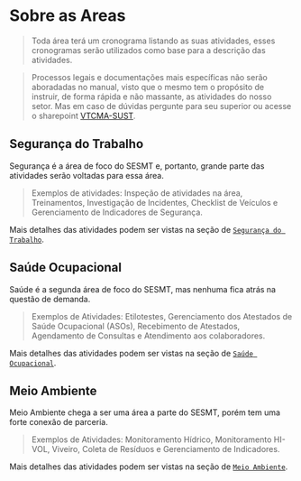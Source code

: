 # Sobre as Areas

> Toda área terá um cronograma listando as suas atividades, esses cronogramas serão utilizados como base para a descrição das atividades.

> Processos legais e documentações mais específicas não serão aboradadas no manual, visto que o mesmo tem o propósito de instruir, de forma rápida e não massante, as atividades do nosso setor. Mas em caso de dúvidas pergunte para seu superior ou acesse o sharepoint [VTCMA-SUST](./sistemas.mdx#sharepoint).

## Segurança do Trabalho

Segurança é a área de foco do SESMT e, portanto, grande parte das atividades serão voltadas para essa área.

> Exemplos de atividades: Inspeção de atividades na área, Treinamentos, Investigação de Incidentes, Checklist de Veículos e Gerenciamento de Indicadores de Segurança.

Mais detalhes das atividades podem ser vistas na seção de [`Segurança do Trabalho`](../seguranca/seguranca.mdx).

## Saúde Ocupacional

Saúde é a segunda área de foco do SESMT, mas nenhuma fica atrás na questão de demanda.

> Exemplos de Atividades: Etilotestes, Gerenciamento dos Atestados de Saúde Ocupacional (ASOs), Recebimento de Atestados, Agendamento de Consultas e Atendimento aos colaboradores.

Mais detalhes das atividades podem ser vistas na seção de [`Saúde Ocupacional`]().

## Meio Ambiente

Meio Ambiente chega a ser uma área a parte do SESMT, porém tem uma forte conexão de parceria.

> Exemplos de Atividades: Monitoramento Hídrico, Monitoramento HI-VOL, Viveiro, Coleta de Resíduos e Gerenciamento de Indicadores.

Mais detalhes das atividades podem ser vistas na seção de [`Meio Ambiente`]().